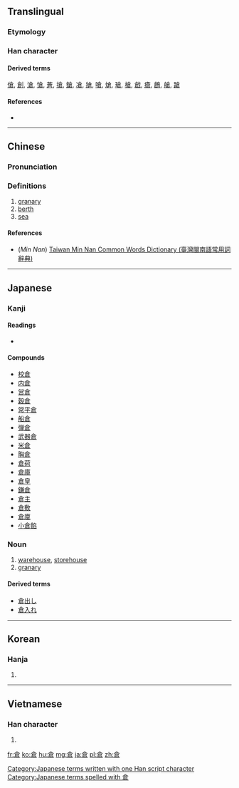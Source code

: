 {{also|仓}}
==Translingual==

===Etymology===
{{Han compound|食|口|t1=food|t2=house|ls=ic}}

===Han character===
{{Han char|rn=9|rad=人|as=08|sn=10|four=80607|canj=OIAR}}

====Derived terms====
[[傖]], [[創]], [[滄]], [[愴]], [[蒼]], [[搶]], [[鎗]], [[凔]], [[牄]], [[嗆]], [[熗]], [[瑲]], [[槍]], [[戧]], [[瘡]], [[鶬]], [[艙]], [[蹌]]

====References====
* {{Han ref|kx=0107.140|dkj=00756|dj=0227.220|hdz=10169.150|uh=5009|ud=20489|bh=ADDC|bd=44508}}

----

==Chinese==
{{zh-forms|s=仓}}

===Pronunciation===
{{zh-pron
|m=cāng
|c=cong1
|h=
|mn=chhng/chhong
|mn_note=chhng - vernacular, chhong - literary
|w=
|mc=y
|oc=y
|ma=|ma2=
|cat=n
}}

===Definitions===
# [[granary]]
# [[berth]]
# [[sea]]

====References====
* (''Min Nan'') [http://twblg.dict.edu.tw/holodict_new/result_detail.jsp?n_no=5711&curpage=1&sample=%E5%80%89&radiobutton=1&querytarget=1&limit=20&pagenum=1&rowcount=4 Taiwan Min Nan Common Words Dictionary (臺灣閩南語常用詞辭典)]

----

==Japanese==

===Kanji===
{{ja-kanji|grade=4|rs=人08}}

====Readings====
* {{ja-readings|goon=[[そう]] ([[sō]])|kanon=[[そう]] ([[sō]])|kun=[[くら]] ([[kura]])}}

====Compounds====
* [[校倉]]
* [[内倉]]
* [[営倉]]
* [[穀倉]]
* [[常平倉]]
* [[船倉]]
* [[弾倉]]
* [[武器倉]]
* [[米倉]]
* [[胸倉]]
* [[倉荷]]
* [[倉庫]]
* [[倉皇]]
* [[鎌倉]]
* [[倉主]]
* [[倉敷]]
* [[倉廩]]
* [[小倉餡]]

===Noun===
{{ja-noun|k|hira=くら|rom=kura}}

# [[warehouse]], [[storehouse]]
# [[granary]]

====Derived terms====
* [[倉出し]]
* [[倉入れ]]

[[Category:Japanese terms written with one Han script character]]
[[Category:Japanese terms spelled with 倉]]

----

==Korean==

===Hanja===
{{ko-hanja|hangeul=창|rv=chang|mr=ch'ang|y=chang}}

# {{defn|lang=ko|sort=人08}}

----

==Vietnamese==

===Han character===
{{vi-hantu|[[thương]]|rs=人08}}

# {{defn|lang=vi|sort=人08}}

[[fr:倉]]
[[ko:倉]]
[[hu:倉]]
[[mg:倉]]
[[ja:倉]]
[[pl:倉]]
[[zh:倉]]
